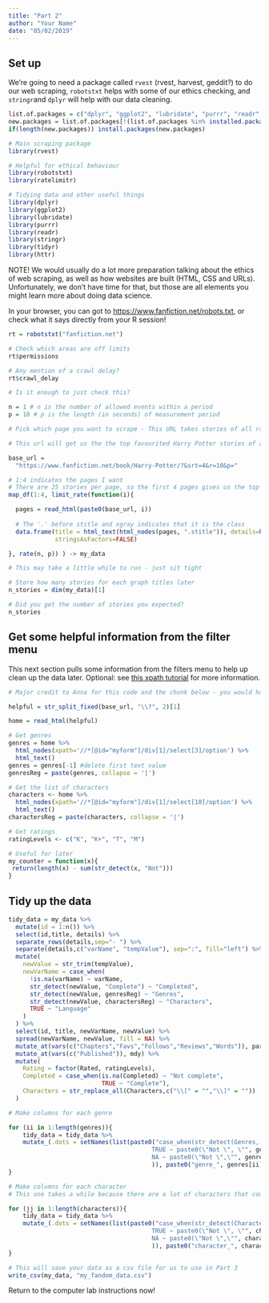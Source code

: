 ```yaml
---
title: "Part 2"
author: "Your Name"
date: "05/02/2019"
---
```


## Set up
We're going to need a package called `rvest` (rvest, harvest, geddit?) to do our web scraping, `robotstxt` helps with some of our ethics checking, and `stringr`and `dplyr` will help with our data cleaning.

```r
list.of.packages = c("dplyr", "ggplot2", "lubridate", "purrr", "readr", "rvest", "stringr", "robotstxt", "ratelimitr", "tidyr")
new.packages = list.of.packages[!(list.of.packages %in% installed.packages()[,"Package"])]
if(length(new.packages)) install.packages(new.packages)

# Main scraping package
library(rvest)

# Helpful for ethical behaviour
library(robotstxt)
library(ratelimitr)

# Tidying data and other useful things
library(dplyr)
library(ggplot2)
library(lubridate)
library(purrr)
library(readr)
library(stringr)
library(tidyr)
library(httr)

```

NOTE! We would usually do a lot more preparation talking about the ethics of web scraping, as well as how websites are built (HTML, CSS and URLs). Unfortunately, we don't have time for that, but those are all elements you might learn more about doing data science.

In your browser, you can got to [https://www.fanfiction.net/robots.txt](www.fanfiction.net/robots.txt), or check what it says directly from your R session!

```r

rt = robotstxt("fanfiction.net")

# Check which areas are off limits
rt$permissions

# Any mention of a crawl delay?
rt$crawl_delay

# Is it enough to just check this?

n = 1 # n is the number of allowed events within a period
p = 10 # p is the length (in seconds) of measurement period

```

```r

# Pick which page you want to scrape - This URL takes stories of all ratings, sorted by favourites as a measure of popularity

# This url will get us the the top favourited Harry Potter stories of all ratings. "https://www.fanfiction.net/book/Harry-Potter/?&srt=4&r=10&p="

base_url = 
  "https://www.fanfiction.net/book/Harry-Potter/?&srt=4&r=10&p="

# 1:4 indicates the pages I want
# There are 25 stories per page, so the first 4 pages gives us the top 100 stories
map_df(1:4, limit_rate(function(i){

  pages = read_html(paste0(base_url, i))
  
  # The '.' before stitle and xgray indicates that it is the class
  data.frame(title = html_text(html_nodes(pages, ".stitle")), details=html_text(html_nodes(pages, ".xgray")),
             stringsAsFactors=FALSE)

}, rate(n, p)) ) -> my_data

# This may take a little while to run - just sit tight

# Store how many stories for each graph titles later
n_stories = dim(my_data)[1]

# Did you get the number of stories you expected?
n_stories

```

## Get some helpful information from the filter menu
This next section pulls some information from the filters menu to help up clean up the data later. Optional: see [this xpath tutorial](https://www.w3schools.com/xml/xpath_intro.asp) for more information.

```r
# Major credit to Anna for this code and the chunk below - you would have been disgusted by how hack-y it was before

helpful = str_split_fixed(base_url, "\\?", 2)[1]

home = read_html(helpful)

# Get genres
genres = home %>% 
  html_nodes(xpath='//*[@id="myform"]/div[1]/select[3]/option') %>%
  html_text() 
genres = genres[-1] #delete first text value
genresReg = paste(genres, collapse = '|')

# Get the list of characters
characters <- home %>% 
  html_nodes(xpath='//*[@id="myform"]/div[1]/select[10]/option') %>%
  html_text() 
charactersReg = paste(characters, collapse = '|')

# Get ratings
ratingLevels <- c("K", "K+", "T", "M")

# Useful for later
my_counter = function(x){
 return(length(x) - sum(str_detect(x, "Not")))
}

```

## Tidy up the data
```r

tidy_data = my_data %>%
  mutate(id = 1:n()) %>%
  select(id,title, details) %>% 
  separate_rows(details,sep="- ") %>%
  separate(details,c("varName", "tempValue"), sep=":", fill="left") %>%
  mutate(
    newValue = str_trim(tempValue),
    newVarName = case_when(
      !is.na(varName) ~ varName,
      str_detect(newValue, "Complete") ~ "Completed",
      str_detect(newValue, genresReg) ~ "Genres",
      str_detect(newValue, charactersReg) ~ "Characters",
      TRUE ~ "Language"
    )
  ) %>% 
  select(id, title, newVarName, newValue) %>%
  spread(newVarName, newValue, fill = NA) %>%
  mutate_at(vars(c("Chapters","Favs","Follows","Reviews","Words")), parse_number) %>%
  mutate_at(vars(c("Published")), mdy) %>%
  mutate(
    Rating = factor(Rated, ratingLevels),
    Completed = case_when(is.na(Completed) ~ "Not complete", 
                          TRUE ~ "Complete"),
    Characters = str_replace_all(Characters,c("\\[" = "","\\]" = ""))
  )

# Make columns for each genre

for (ii in 1:length(genres)){
    tidy_data = tidy_data %>%
    mutate_(.dots = setNames(list(paste0("case_when(str_detect(Genres, \"", genres[ii], "\") ~ \"", genres[ii], "\",
                                        TRUE ~ paste0(\"Not \", \"", genres[ii], "\"),
                                        NA ~ paste0(\"Not \",\"", genres[ii], "\"))"
                                        )), paste0("genre_", genres[ii])))
}

# Make columns for each character
# This one takes a while because there are a lot of characters that could be included

for (jj in 1:length(characters)){
    tidy_data = tidy_data %>%
    mutate_(.dots = setNames(list(paste0("case_when(str_detect(Characters, \"", characters[jj], "\") ~ \"", characters[jj], "\",
                                        TRUE ~ paste0(\"Not \", \"", characters[jj], "\"),
                                        NA ~ paste0(\"Not \",\"", characters[jj], "\"))"
                                        )), paste0("character_", characters[jj])))
}


```

```r

# This will save your data as a csv file for us to use in Part 3
write_csv(my_data, "my_fandom_data.csv")

```

Return to the computer lab instructions now!
